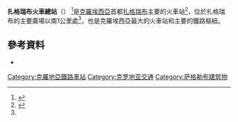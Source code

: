 {{noteTA
|1=zh-hans:萨格勒布; zh-hk:薩格勒布; zh-tw:扎格瑞布;}}
{{Infobox station 
| name          = 薩格勒布火車總站<br />Zagreb Glavni kolodvor
| type          = 
| image         = Estación Principal de FF.CC., Zagreb, Croacia, 2014-04-20, DD 03.JPG
| image_size    = 
| image_caption = 主入口
| address       = [[扎格瑞布|扎格瑞布]]Trg kralja Tomislava 12號
| coordinates   = {{coord|45|48|17|N|15|58|44|E|type:railwaystation|display=inline, title}}
| line          = 
* {{link-en|M101鐵路 (克羅地亞)|M101 railway (Croatia)|M101}}往[[盧布爾雅那|盧布爾雅那]]
* {{link-en|M102鐵路 (克羅地亞)|M102 railway (Croatia)|M102}}經[[杜戈村|杜戈村]]往[[溫科夫齊|溫科夫齊]]及[[科普里夫尼察|科普里夫尼察]]
* {{link-en|M202鐵路 (克羅地亞)|M202 railway (Croatia)|M202}}往[[里耶卡|里耶卡]]
* {{link-en|M104鐵路 (克羅地亞)|M104 railway (Croatia)|M104}}經[[錫薩克|錫薩克]]往溫科夫齊
| other         = 
| structure     = 
| platforms      =9
| depth         = 
| levels        = 
| tracks        =9
| parking       = 
| bicycle       = 
| baggage_check =
| opened        = 1892
| closed        = 
| rebuilt       = 1987
| electrified   =25 kV 50 Hz AC
| ADA           = 
| code          = 
| owned         = 
| zone          = 
| former        = 
| passengers    = 
| pass_year     = 
| pass_percent  = 
| pass_system   = 
| mpassengers   = 
| services      = 
| map_locator   = 
}}
'''扎格瑞布火車總站'''（{{lang-hr|Zagreb Glavni kolodvor}}） <ref name=bradt>{{cite book |title=Croatia |author=Piers Letcher|publisher=[[Bradt_Travel_Guides|Bradt Travel Guides]]|date=March 2013|page=81}}</ref>是[[克羅埃西亞|克羅埃西亞]]首都[[扎格瑞布|扎格瑞布]]主要的火車站<ref>{{cite web|url=http://www.seat61.com/Croatia.htm#Visiting_the_city_of_Zagreb|title=Visiting the city of Zagreb|publisher=Seat61.com|author=Mark Smith|accessdate=2015-01-05|archive-date=2014-12-26|archive-url=https://web.archive.org/web/20141226213229/http://www.seat61.com/Croatia.htm#Visiting_the_city_of_Zagreb|dead-url=yes}}</ref>，位於扎格瑞布的主要廣場以南1公里處<ref name=bradt />，也是克羅埃西亞最大的火車站和主要的鐵路樞紐。

==參考資料==
{{Reflist|2}}
* {{cite web|title=Trg kralja Tomislava |url=http://www.vjesnik.hr/html/1999/08/03/Clanak.asp?r=zag&c=4 |date=1999-08-03 |work=[[Vjesnik|Vjesnik]] |language=hr |archiveurl=https://web.archive.org/web/20090326083715/http://www.vjesnik.hr/Html/1999/08/03/Clanak.asp?r=zag&c=4 |archivedate=2009-03-26 |deadurl=yes }}

[[Category:克羅地亞鐵路車站|Category:克羅地亞鐵路車站]]
[[Category:克罗地亚交通|Category:克罗地亚交通]]
[[Category:萨格勒布建筑物|Category:萨格勒布建筑物]]